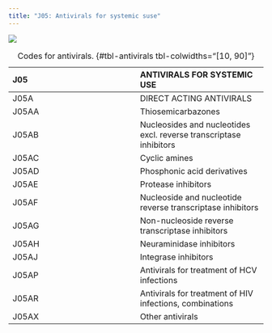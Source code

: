 ```yaml
---
title: "J05: Antivirals for systemic suse"
---
```


:::{.callout-caution title="Under construction"}
:::

![](images/antivirals.png){#fig-antivirals}

| J05 | ANTIVIRALS FOR SYSTEMIC USE |
| :--- | :--- |
| J05A | DIRECT ACTING ANTIVIRALS |
| J05AA | Thiosemicarbazones |
| J05AB | Nucleosides and nucleotides excl. reverse transcriptase inhibitors |
| J05AC | Cyclic amines |
| J05AD | Phosphonic acid derivatives |
| J05AE | Protease inhibitors |
| J05AF | Nucleoside and nucleotide reverse transcriptase inhibitors |
| J05AG | Non-nucleoside reverse transcriptase inhibitors |
| J05AH | Neuraminidase inhibitors |
| J05AJ | Integrase inhibitors |
| J05AP | Antivirals for treatment of HCV infections |
| J05AR | Antivirals for treatment of HIV infections, combinations |
| J05AX | Other antivirals |

: Codes for antivirals. {#tbl-antivirals tbl-colwidths="[10, 90]"}
